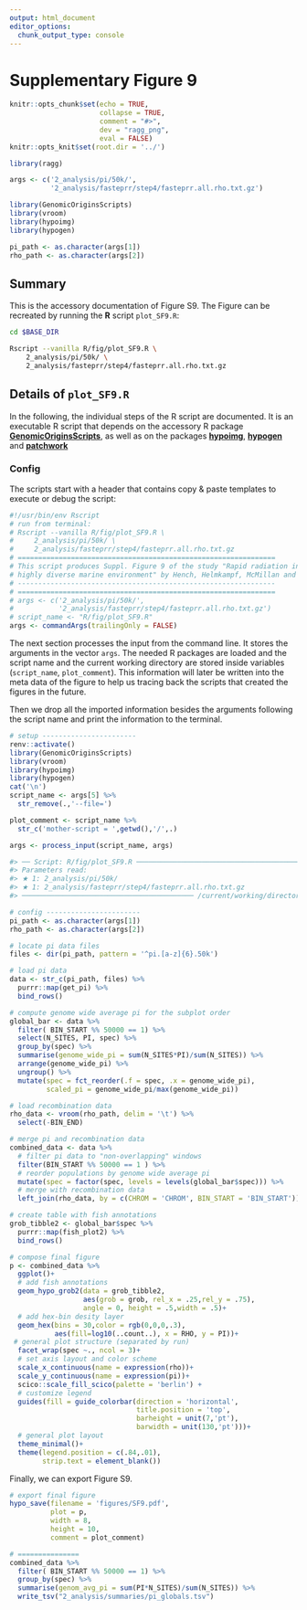 ```yaml
---
output: html_document
editor_options:
  chunk_output_type: console
---
```

# Supplementary Figure 9

```r
knitr::opts_chunk$set(echo = TRUE,
                      collapse = TRUE,
                      comment = "#>",
                      dev = "ragg_png",
                      eval = FALSE)
knitr::opts_knit$set(root.dir = '../')

library(ragg)
```


```r
args <- c('2_analysis/pi/50k/',
          '2_analysis/fasteprr/step4/fasteprr.all.rho.txt.gz')

library(GenomicOriginsScripts)
library(vroom)
library(hypoimg)
library(hypogen)

pi_path <- as.character(args[1])
rho_path <- as.character(args[2])
```

## Summary

This is the accessory documentation of Figure S9.
The Figure can be recreated by running the **R** script `plot_SF9.R`:

```sh
cd $BASE_DIR

Rscript --vanilla R/fig/plot_SF9.R \
    2_analysis/pi/50k/ \
    2_analysis/fasteprr/step4/fasteprr.all.rho.txt.gz
```

## Details of `plot_SF9.R`

In the following, the individual steps of the R script are documented.
It is an executable R script that depends on the accessory R package [**GenomicOriginsScripts**](https://k-hench.github.io/GenomicOriginsScripts), as well as on the packages [**hypoimg**](https://k-hench.github.io/hypoimg), [**hypogen**](https://k-hench.github.io/hypogen) and [**patchwork**](https://patchwork.data-imaginist.com/)

### Config

The scripts start with a header that contains copy & paste templates to execute or debug the script:

```r
#!/usr/bin/env Rscript
# run from terminal:
# Rscript --vanilla R/fig/plot_SF9.R \
#     2_analysis/pi/50k/ \
#     2_analysis/fasteprr/step4/fasteprr.all.rho.txt.gz
# ===============================================================
# This script produces Suppl. Figure 9 of the study "Rapid radiation in a
# highly diverse marine environment" by Hench, Helmkampf, McMillan and Puebla
# ---------------------------------------------------------------
# ===============================================================
# args <- c('2_analysis/pi/50k/',
#           '2_analysis/fasteprr/step4/fasteprr.all.rho.txt.gz')
# script_name <- "R/fig/plot_SF9.R"
args <- commandArgs(trailingOnly = FALSE)
```

The next section processes the input from the command line.
It stores the arguments in the vector `args`.
The needed R packages are loaded and the script name and the current working directory are stored inside variables (`script_name`, `plot_comment`).
This information will later be written into the meta data of the figure to help us tracing back the scripts that created the figures in the future.

Then we drop all the imported information besides the arguments following the script name and print the information to the terminal.

```r
# setup -----------------------
renv::activate()
library(GenomicOriginsScripts)
library(vroom)
library(hypoimg)
library(hypogen)
cat('\n')
script_name <- args[5] %>%
  str_remove(.,'--file=')

plot_comment <- script_name %>%
  str_c('mother-script = ',getwd(),'/',.)

args <- process_input(script_name, args)
```

```r
#> ── Script: R/fig/plot_SF9.R ────────────────────────────────────────────
#> Parameters read:
#> ★ 1: 2_analysis/pi/50k/
#> ★ 1: 2_analysis/fasteprr/step4/fasteprr.all.rho.txt.gz
#> ────────────────────────────────────────── /current/working/directory ──
```

```r
# config -----------------------
pi_path <- as.character(args[1])
rho_path <- as.character(args[2])
```


```r
# locate pi data files
files <- dir(pi_path, pattern = '^pi.[a-z]{6}.50k')
```


```r
# load pi data
data <- str_c(pi_path, files) %>%
  purrr::map(get_pi) %>%
  bind_rows()
```


```r
# compute genome wide average pi for the subplot order
global_bar <- data %>%
  filter( BIN_START %% 50000 == 1) %>%
  select(N_SITES, PI, spec) %>%
  group_by(spec) %>%
  summarise(genome_wide_pi = sum(N_SITES*PI)/sum(N_SITES)) %>%
  arrange(genome_wide_pi) %>%
  ungroup() %>%
  mutate(spec = fct_reorder(.f = spec, .x = genome_wide_pi),
         scaled_pi = genome_wide_pi/max(genome_wide_pi))
```


```r
# load recombination data
rho_data <- vroom(rho_path, delim = '\t') %>%
  select(-BIN_END)
```


```r
# merge pi and recombination data
combined_data <- data %>%
  # filter pi data to "non-overlapping" windows
  filter(BIN_START %% 50000 == 1 ) %>%
  # reorder populations by genome wide average pi
  mutate(spec = factor(spec, levels = levels(global_bar$spec))) %>%
  # merge with recombination data
  left_join(rho_data, by = c(CHROM = 'CHROM', BIN_START = 'BIN_START'))
```


```r
# create table with fish annotations
grob_tibble2 <- global_bar$spec %>%
  purrr::map(fish_plot2) %>%
  bind_rows()
```


```r
# compose final figure
p <- combined_data %>%
  ggplot()+
  # add fish annotations
  geom_hypo_grob2(data = grob_tibble2,
                  aes(grob = grob, rel_x = .25,rel_y = .75),
                  angle = 0, height = .5,width = .5)+
  # add hex-bin desity layer
  geom_hex(bins = 30,color = rgb(0,0,0,.3),
           aes(fill=log10(..count..), x = RHO, y = PI))+
 # general plot structure (separated by run)
  facet_wrap(spec ~., ncol = 3)+
  # set axis layout and color scheme
  scale_x_continuous(name = expression(rho))+
  scale_y_continuous(name = expression(pi))+
  scico::scale_fill_scico(palette = 'berlin') +
  # customize legend
  guides(fill = guide_colorbar(direction = 'horizontal',
                               title.position = 'top',
                               barheight = unit(7,'pt'),
                               barwidth = unit(130,'pt')))+
  # general plot layout
  theme_minimal()+
  theme(legend.position = c(.84,.01),
        strip.text = element_blank())
```

Finally, we can export Figure S9.

```r
# export final figure
hypo_save(filename = 'figures/SF9.pdf',
          plot = p,
          width = 8,
          height = 10,
          comment = plot_comment)

# ===============
combined_data %>%
  filter( BIN_START %% 50000 == 1) %>%
  group_by(spec) %>%
  summarise(genom_avg_pi = sum(PI*N_SITES)/sum(N_SITES)) %>%
  write_tsv("2_analysis/summaries/pi_globals.tsv")
```
